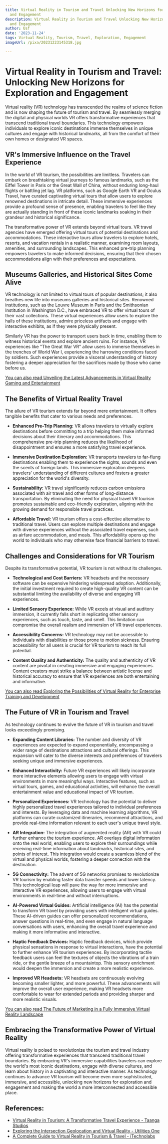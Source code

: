```yaml
---
title: Virtual Reality in Tourism and Travel Unlocking New Horizons for Exploration
  and Engagement
description: Virtual Reality in Tourism and Travel Unlocking New Horizons for Exploration
  and Engagement
author: Usf
date: '2023-11-24'
tags: Virtual Reality, Tourism, Travel, Exploration, Engagement
imageUrl: /pixa/20231223145318.jpg

---
```

# Virtual Reality in Tourism and Travel: Unlocking New Horizons for Exploration and Engagement

Virtual reality (VR) technology has transcended the realms of science fiction and is  now shaping  the future of tourism and travel. By seamlessly merging the digital and physical worlds VR  offers transformative experiences that transcend traditional travel boundaries. This technology empowers individuals to explore iconic destinations immerse themselves  in unique cultures and engage with historical landmarks,  all from the comfort of their own homes or designated VR spaces.

## VR's Immersive Influence on the Travel Experience

In the world of VR tourism,  the possibilities are limitless. Travelers can embark  on breathtaking virtual journeys to famous landmarks, such as the Eiffel  Tower in  Paris or the Great Wall of China, without enduring long-haul flights  or  battling jet lag. VR platforms, such as Google Earth VR and Oculus Travel, have curated captivating virtual tours that allow users to explore renowned destinations in intricate detail. These immersive experiences provide a profound sense of presence, enabling travelers to feel  like they are actually standing in front of these iconic landmarks  soaking in their grandeur and historical significance.

The transformative power of VR extends beyond virtual tours. VR travel agencies have emerged offering virtual tours of potential  destinations and accommodations. These interactive  tours allow travelers to explore hotels,  resorts, and vacation rentals in a realistic manner, examining room layouts, amenities, and surrounding landscapes. This enhanced pre-trip planning empowers travelers to make informed decisions,  ensuring that their chosen accommodations align with their  preferences and expectations.

## Museums Galleries, and Historical Sites Come Alive

VR technology is not limited to virtual tours of popular destinations; it also breathes new life into museums galleries and historical sites. Renowned  institutions, such as the Louvre Museum in Paris  and the  Smithsonian Institution  in Washington D.C., have embraced VR to offer  virtual  tours of their vast collections.  These virtual experiences allow users to explore the halls  of these institutions, admire priceless artifacts and engage  with interactive exhibits, as if  they were physically present.

Similarly VR has the power to transport users back in  time, enabling them to witness historical events  and explore ancient  ruins. For instance, VR experiences like "The Great War VR"  allow users to immerse themselves in the trenches of World War I, experiencing the harrowing conditions faced by soldiers. Such experiences provide a visceral understanding of history fostering a deeper appreciation for the sacrifices  made by those who came before us.

[You can also read Unveiling the Latest Advancements in Virtual Reality  Gaming and Entertainment](Unveiling%20the%20Latest%20Advancements%20in%20Virtual%20Reality%20Gaming%20and%20Entertainment)


## The Benefits of Virtual Reality Travel

The  allure of VR tourism extends far beyond mere entertainment. It offers tangible benefits that cater  to various needs  and preferences.

- **Enhanced Pre-Trip Planning:** VR  allows travelers  to  virtually  explore  destinations  before committing to a trip helping them make informed decisions about  their itinerary and accommodations.  This comprehensive pre-trip planning reduces the likelihood of disappointment and ensures a more satisfying travel experience.

- **Immersive  Destination Exploration:** VR transports travelers to far-flung destinations enabling them to experience the sights, sounds and even the scents of foreign lands. This immersive exploration deepens travelers' understanding of different cultures and fosters a greater appreciation for the world's diversity.

- **Sustainability:**  VR travel significantly reduces carbon  emissions associated with air travel and other forms of long-distance  transportation. By eliminating the need for physical travel VR tourism promotes sustainable and  eco-friendly exploration, aligning with the growing demand  for responsible travel practices.

- **Affordable Travel:** VR tourism offers a cost-effective alternative to traditional travel. Users can explore multiple destinations and engage with diverse experiences without the associated travel expenses, such as airfare accommodation, and meals. This affordability opens up the world  to individuals who may  otherwise face financial barriers to travel.

## Challenges and Considerations for VR Tourism

Despite its  transformative potential, VR tourism is not  without its challenges.

- **Technological and Cost Barriers:** VR headsets and the necessary software can be expensive hindering widespread adoption. Additionally,  the initial  investment required to create high-quality VR content can be substantial limiting the availability of diverse and engaging VR experiences.

- **Limited Sensory Experience:** While VR excels at visual and auditory immersion, it currently falls  short in replicating other sensory  experiences, such as touch, taste, and smell. This limitation can compromise  the overall realism and immersion of VR travel experiences.

- **Accessibility Concerns:**  VR technology may not be  accessible to individuals with disabilities or those  prone to motion sickness.  Ensuring accessibility for all users is crucial for VR tourism to reach its full potential.

- **Content Quality and Authenticity:** The quality and authenticity  of VR content are  pivotal in creating immersive and engaging experiences. Content creators must strike a balance between artistic license and historical accuracy to ensure that  VR experiences are both entertaining and informative.

[You  can also  read Exploring the Possibilities of Virtual Reality for  Enterprise Training  and Development](Exploring%20the%20Possibilities%20of%20Virtual%20Reality%20for%20Enterprise%20Training%20and%20Development)


## The Future of VR  in Tourism and Travel

As technology continues to evolve the  future of  VR in tourism and travel looks  exceedingly promising.

- **Expanding Content Libraries:** The number and diversity of VR experiences are expected  to expand exponentially, encompassing  a wider range of destinations attractions and cultural offerings. This expansion will cater to the diverse interests and preferences of travelers seeking unique  and immersive experiences.

- **Enhanced  Interactivity:** Future VR experiences will likely incorporate more interactive elements allowing users to  engage  with virtual environments in  more meaningful ways. Interactive features, such as virtual tours, games, and educational activities, will enhance the overall entertainment value and educational impact  of VR tourism.

-  **Personalized Experiences:** VR technology has the potential to deliver highly personalized travel experiences tailored to individual preferences  and interests. By leveraging data and machine learning algorithms, VR platforms can curate customized itineraries, recommend attractions, and provide real-time information  relevant to each user's  unique travel style.

- **AR Integration:** The integration of augmented reality (AR) with VR could further enhance  the tourism experience. AR overlays digital information onto the real world,  enabling users to explore their surroundings  while receiving real-time information about landmarks, historical  sites, and points of interest. This integration would create a seamless blend of the virtual and physical worlds, fostering  a deeper connection with the destination.

- **5G Connectivity:** The advent of 5G  networks promises to revolutionize VR tourism by enabling faster data  transfer  speeds and lower latency. This technological leap will pave the way  for more immersive  and interactive VR experiences,  allowing users to engage with virtual  environments in  real-time and without interruptions.

-  **AI-Powered Virtual Guides:** Artificial intelligence (AI)  has  the potential to transform  VR travel by providing users with intelligent  virtual  guides. These AI-driven guides can offer personalized recommendations, answer  questions in real-time, and even engage  in natural  language conversations with users, enhancing the overall travel experience and making it more informative and interactive.

- **Haptic Feedback Devices:** Haptic feedback devices, which provide physical sensations in response  to virtual interactions, have the potential to further enhance VR  tourism experiences. By incorporating tactile feedback  users can feel the textures of objects the vibrations of a  train  ride, or the gentle breeze of a mountaintop. This sensory enrichment would deepen the immersion  and create a  more realistic experience.

- **Improved VR  Headsets:** VR headsets are continuously evolving becoming smaller lighter, and  more powerful. These  advancements  will improve  the overall user  experience, making VR  headsets more comfortable to wear for extended periods and providing sharper and more realistic visuals.

[You can also read The Future of Marketing in a Fully Immersive Virtual Reality Landscape](The%20Future%20of%20Marketing%20in%20a%20Fully%20Immersive%20Virtual%20Reality%20Landscape)


##  Embracing the Transformative Power of Virtual Reality

Virtual reality is poised to revolutionize the tourism and  travel industry offering  transformative experiences that transcend traditional travel boundaries. By  embracing VR's immersive capabilities travelers can explore the world's most iconic destinations, engage with diverse cultures, and learn about history in a captivating and interactive manner. As  technology continues to advance VR  tourism will become even more sophisticated, immersive, and accessible, unlocking new horizons for exploration and engagement and making the world a  more interconnected and accessible place.

## References:
- [Virtual Reality in Tourism: A Transformative Travel Experience - Taanga Studios](https://www.taangastudios.com/post/virtual-reality-in-tourism)
- [Exploring the Intersection Geolocation and Virtual Reality - Utilities One](https://utilitiesone.com/exploring-the-intersection-geolocation-and-virtual-reality)
- [A Complete Guide to Virtual Reality in Tourism & Travel - iTechnolabs](https://itechnolabs.ca/virtual-reality-in-tourism-travel/)
